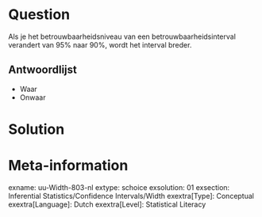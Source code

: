 Question
========
Als je het betrouwbaarheidsniveau van een betrouwbaarheidsinterval verandert van 95% naar 90%, wordt het interval breder.

Antwoordlijst
----------
* Waar
* Onwaar


Solution
========

Meta-information
================
exname: uu-Width-803-nl
extype: schoice
exsolution: 01
exsection: Inferential Statistics/Confidence Intervals/Width
exextra[Type]: Conceptual
exextra[Language]: Dutch
exextra[Level]: Statistical Literacy